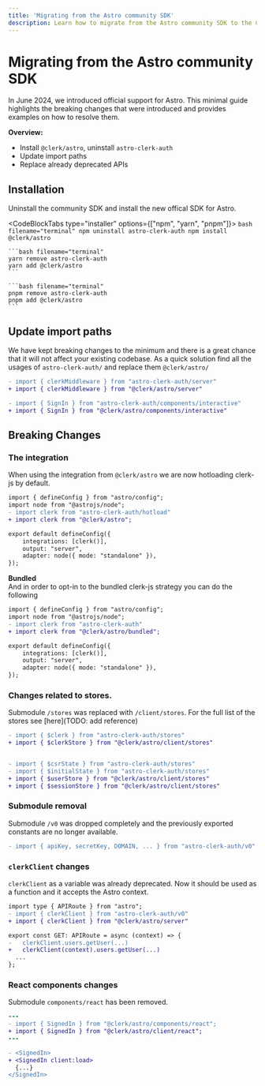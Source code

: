 ```yaml
---
title: 'Migrating from the Astro community SDK'
description: Learn how to migrate from the Astro community SDK to the Clerk Astro SDK.
---
```


# Migrating from the Astro community SDK

In June 2024, we introduced official support for Astro. This minimal guide highlights the breaking changes that were introduced and provides examples on how to resolve them.


**Overview:**
- Install `@clerk/astro`, uninstall `astro-clerk-auth`
- Update import paths
- Replace already deprecated APIs

## Installation

Uninstall the community SDK and install the new offical SDK for Astro.

<CodeBlockTabs type="installer" options={["npm", "yarn", "pnpm"]}>
    ```bash filename="terminal"
    npm uninstall astro-clerk-auth
    npm install @clerk/astro
    ```

    ```bash filename="terminal"
    yarn remove astro-clerk-auth
    yarn add @clerk/astro
    ```

    ```bash filename="terminal"
    pnpm remove astro-clerk-auth
    pnpm add @clerk/astro
    ```
</CodeBlockTabs>

## Update import paths
We have kept breaking changes to the minimum and there is a great chance that it will not affect your existing codebase.
As a quick solution find all the usages of `astro-clerk-auth/` and replace them `@clerk/astro/`

```diff
- import { clerkMiddleware } from "astro-clerk-auth/server"
+ import { clerkMiddleware } from "@clerk/astro/server"

- import { SignIn } from "astro-clerk-auth/components/interactive"
+ import { SignIn } from "@clerk/astro/components/interactive"

```


## Breaking Changes

### The integration

When using the integration from `@clerk/astro` we are now hotloading clerk-js by default.

```diff
import { defineConfig } from "astro/config";
import node from "@astrojs/node";
- import clerk from "astro-clerk-auth/hotload"
+ import clerk from "@clerk/astro";

export default defineConfig({
    integrations: [clerk()],
    output: "server",
    adapter: node({ mode: "standalone" }),
});
```

**Bundled** \
And in order to opt-in to the bundled clerk-js strategy you can do the following

```diff
import { defineConfig } from "astro/config";
import node from "@astrojs/node";
- import clerk from "astro-clerk-auth"
+ import clerk from "@clerk/astro/bundled";

export default defineConfig({
    integrations: [clerk()],
    output: "server",
    adapter: node({ mode: "standalone" }),
});
```

### Changes related to stores.

Submodule `/stores` was replaced with `/client/stores`. For the full list of the stores see [here](TODO: add reference)

```diff
- import { $clerk } from "astro-clerk-auth/stores"
+ import { $clerkStore } from "@clerk/astro/client/stores"


- import { $csrState } from "astro-clerk-auth/stores"
- import { $initialState } from "astro-clerk-auth/stores"
+ import { $userStore } from "@clerk/astro/client/stores"
+ import { $sessionStore } from "@clerk/astro/client/stores"
```

### Submodule removal

Submodule `/v0` was dropped completely and the previously exported constants are no longer available.

```diff
- import { apiKey, secretKey, DOMAIN, ... } from "astro-clerk-auth/v0"
```

### `clerkClient` changes

`clerkClient` as a variable was already deprecated. Now it should be used as a function and it accepts the Astro context.

```diff
import type { APIRoute } from "astro";
- import { clerkClient } from "astro-clerk-auth/v0"
+ import { clerkClient } from "@clerk/astro/server"

export const GET: APIRoute = async (context) => {
-   clerkClient.users.getUser(...)
+   clerkClient(context).users.getUser(...)
  ...
};
```

### React components changes

Submodule `components/react` has been removed.

```diff
---
- import { SignedIn } from "@clerk/astro/components/react";
+ import { SignedIn } from "@clerk/astro/client/react";
---

- <SignedIn>
+ <SignedIn client:load>
  {...}
</SignedIn>
```

